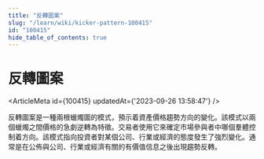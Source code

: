 ```yaml
---
title: "反轉圖案"
slug: "/learn/wiki/kicker-pattern-100415"
id: "100415"
hide_table_of_contents: true
---
```



# 反轉圖案

<ArticleMeta id={100415} updatedAt={'2023-09-26 13:58:47'} />
<div className='border-solid border-b border-t-0 my-4 border-[var(--ifm-color-gray-300)]' />

反轉圖案是一種兩根蠟燭圖的模式，預示着資產價格趨勢方向的變化。該模式以兩個蠟燭之間價格的急劇逆轉為特徵。交易者使用它來確定市場參與者中哪個羣體控制着方向。該模式指向投資者對某個公司、行業或經濟的態度發生了強烈變化。通常是在公佈與公司、行業或經濟有關的有價值信息之後出現趨勢反轉。
